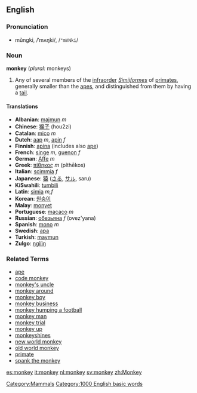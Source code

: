 {{wikipedia}}

==English==
[[Category:Mammals]]

===Pronunciation===
*mŭngki, /ˈmʌŋki/, /<tt>"mVNki</tt>/

===Noun===
'''monkey''' (''plural:'' monkeys)

# Any of several members of the [[infraorder]] ''[[Simiiformes]]'' of [[primate]]s, generally smaller than the [[ape]]s, and distinguished from them by having a [[tail]].

====Translations====
*'''Albanian''': [[majmun]] ''m''
*'''Chinese''': [[猴子]] (hou2zi)
*'''Catalan''': [[mico]] ''m''
*'''Dutch''': [[aap]] ''m'', [[apin]] ''f''
*'''Finnish''': [[apina]] (includes also [[ape]])
*'''French''': [[singe]] ''m'', [[guenon]] ''f''
*'''German''': [[Affe]] ''m''
*'''Greek''': [[πίθηκος]] ''m'' (píthēkos)
*'''Italian''': [[scimmia]] ''f''
*'''Japanese''': [[猿]] ([[さる]], [[サル]], saru)
*'''KiSwahili''': [[tumbili]]
*'''Latin''': [[simia]] ''m,f''
*'''Korean''': [[원숭이]]
*'''Malay''': [[monyet]]
*'''Portuguese''': [[macaco]] ''m''
*'''Russian''': [[обезьяна]] ''f'' (ovez'yana)
*'''Spanish''': [[mono]] ''m''
*'''Swedish''': [[apa]]
*'''Turkish''': [[maymun]]
*'''Zulgo''': [[ŋgìlìŋ]]

===Related Terms===
*[[ape]]
*[[code monkey]]
*[[monkey's uncle]]
*[[monkey around]]
*[[monkey boy]]
*[[monkey business]]
*[[monkey humping a football]]
*[[monkey man]]
*[[monkey trial]]
*[[monkey up]]
*[[monkeyshines]]
*[[new world monkey]]
*[[old world monkey]]
*[[primate]]
*[[spank the monkey]]


[[Category:1000 English basic words]]

[[es:monkey]]
[[it:monkey]]
[[nl:monkey]]
[[sv:monkey]]
[[zh:Monkey]]